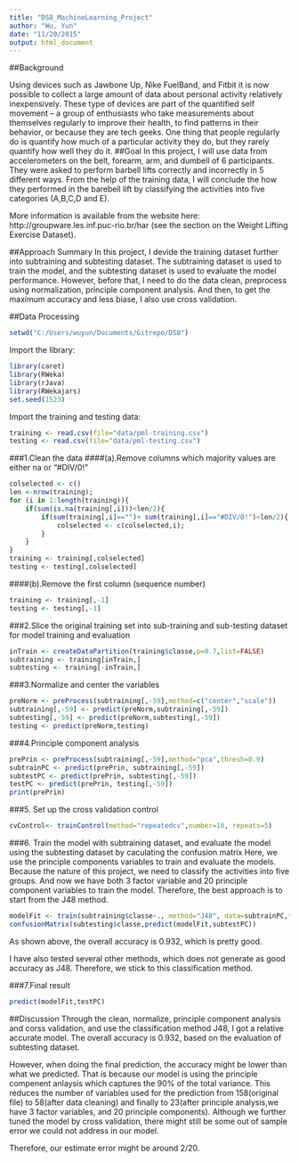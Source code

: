 ```yaml
---
title: "DS8_MachineLearning_Project"
author: "Wu, Yun"
date: "11/20/2015"
output: html_document
---
```



##Background

Using devices such as Jawbone Up, Nike FuelBand, and Fitbit it is now possible to collect a large amount of data about personal activity relatively inexpensively. These type of devices are part of the quantified self movement – a group of enthusiasts who take measurements about themselves regularly to improve their health, to find patterns in their behavior, or because they are tech geeks. One thing that people regularly do is quantify how much of a particular activity they do, but they rarely quantify how well they do it. 
##Goal
In this project, I will use data from accelerometers on the belt, forearm, arm, and dumbell of 6 participants. They were asked to perform barbell lifts correctly and incorrectly in 5 different ways. From the help of the training data, I will conclude the how they performed in the barebell lift by classifying the activities into five categories (A,B,C,D and E).

More information is available from the website here: http://groupware.les.inf.puc-rio.br/har (see the section on the Weight Lifting Exercise Dataset). 

##Approach Summary
In this project, I devide the training dataset further into subtraining and subtesting dataset. The subtraining dataset is used to train the model, and the subtesting dataset is used to evaluate the model performance.
However, before that, I need to do the data clean, preprocess using normalization, principle component analysis. And then, to get the maximum accuracy and less biase, I also use cross validation.


##Data Processing
```r
setwd("C:/Users/wuyun/Documents/Gitrepo/DS8")
```
Import the library:
```r
library(caret)
library(RWeka)
library(rJava)
library(RWekajars)
set.seed(1523)
```

Import the training and testing data:
```r
training <- read.csv(file="data/pml-training.csv")
testing <- read.csv(file="data/pml-testing.csv")
```

###1.Clean the data
####(a).Remove columns which majority values are  either na or "#DIV/0!"
```r
colselected <- c()
len <-nrow(training);
for (i in 1:length(training)){
	if(sum(is.na(training[,i]))<len/2){
		if(sum(training[,i]=="")+ sum(training[,i]=="#DIV/0!")<len/2){
			colselected <- c(colselected,i);
		}
	}
}
training <- training[,colselected]
testing <- testing[,colselected]
```
####(b).Remove the first column (sequence number)
```r
training <- training[,-1]
testing <- testing[,-1]
```

###2.Slice the original training set into sub-training and sub-testing dataset for model training and evaluation
```r
inTrain <- createDataPartition(training$classe,p=0.7,list=FALSE)
subtraining <- training[inTrain,]
subtesting <- training[-inTrain,]
```

###3.Normalize and center the variables
```r
preNorm <- preProcess(subtraining[,-59],method=c("center","scale"))
subtraining[,-59] <- predict(preNorm,subtraining[,-59])
subtesting[,-59] <- predict(preNorm,subtesting[,-59])
testing <- predict(preNorm,testing)
```

###4.Principle component analysis
```r
prePrin <- preProcess(subtraining[,-59],method="pca",thresh=0.9)
subtrainPC <- predict(prePrin, subtraining[,-59])
subtestPC <- predict(prePrin, subtesting[,-59])
testPC <- predict(prePrin, testing[,-59])
print(prePrin)
```

###5. Set up the cross validation control
```r
cvControl<- trainControl(method="repeatedcv",number=10, repeats=5)
```

###6. Train the model with subtraining dataset, and evaluate the model using the subtesting dataset by caculating the confusion matrix
Here, we use the principle components variables to train and evaluate the models.<br>
Because the nature of this project, we need to classify the activities into five groups. And now we have both 3 factor variable and 20 principle component variables to train the model. Therefore, the best approach is to start from the J48 method.
```r
modelFit <- train(subtraining$classe~., method="J48", data=subtrainPC,trControl=cvControl)
confusionMatrix(subtesting$classe,predict(modelFit,subtestPC))
```
As shown above, the overall accuracy is 0.932, which is pretty good.

I have also tested several other methods, which does not generate as good accuracy as J48. Therefore, we stick to this classification method.

###7.Final result
```r
predict(modelFit,testPC)
```

##Discussion
Through the clean, normalize, principle component analysis and corss validation, and use the classification method J48, I got a relative accurate model. The overall accuracy is 0.932, based on the evaluation of subtesting dataset. 

However, when doing the final prediction, the accuracy might be lower than what we predicted. That is because our model is using the principle compenent anlaysis which captures the 90% of the total variance. This reduces the number of variables used for the prediction from 158(original file) to 58(after data cleaning) and finally to 23(after principle analysis,we have 3 factor variables, and 20 principle components). Although we further tuned the model by cross validation, there might still be some out of sample error we could not address in our model.

Therefore, our estimate error might be around 2/20. 


